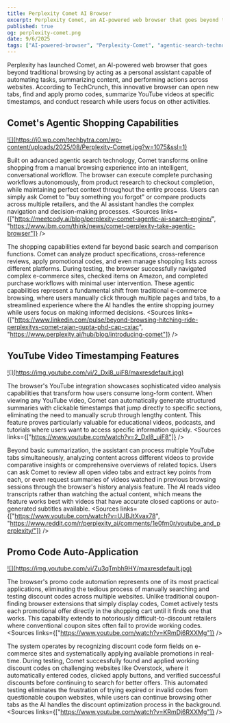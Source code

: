 ```yaml
---
title: Perplexity Comet AI Browser
excerpt: Perplexity Comet, an AI-powered web browser that goes beyond traditional browsing.
published: true
og: perplexity-comet.png
date: 9/6/2025
tags: ["AI-powered-browser", "Perplexity-Comet", "agentic-search-technology", "shopping-assistant", "YouTube-video-analysis", "promo-code-auto-application"]
---
```



Perplexity has launched Comet, an AI-powered web browser that goes beyond traditional browsing by acting as a personal assistant capable of automating tasks, summarizing content, and performing actions across websites. According to TechCrunch, this innovative browser can open new tabs, find and apply promo codes, summarize YouTube videos at specific timestamps, and conduct research while users focus on other activities.

## Comet's Agentic Shopping Capabilities

<a href='https://techbytra.com/perplexity-comet/' target='_blank'>
![](https://i0.wp.com/techbytra.com/wp-content/uploads/2025/08/Perplexity-Comet.jpg?w=1075&ssl=1)
</a>

Built on advanced agentic search technology, Comet transforms online shopping from a manual browsing experience into an intelligent, conversational workflow. The browser can execute complete purchasing workflows autonomously, from product research to checkout completion, while maintaining perfect context throughout the entire process. Users can simply ask Comet to "buy something you forgot" or compare products across multiple retailers, and the AI assistant handles the complex navigation and decision-making processes. <Sources links={["https://meetcody.ai/blog/perplexity-comet-agentic-ai-search-engine/", "https://www.ibm.com/think/news/comet-perplexity-take-agentic-browser"]} />

The shopping capabilities extend far beyond basic search and comparison functions. Comet can analyze product specifications, cross-reference reviews, apply promotional codes, and even manage shopping lists across different platforms. During testing, the browser successfully navigated complex e-commerce sites, checked items on Amazon, and completed purchase workflows with minimal user intervention. These agentic capabilities represent a fundamental shift from traditional e-commerce browsing, where users manually click through multiple pages and tabs, to a streamlined experience where the AI handles the entire shopping journey while users focus on making informed decisions. <Sources links={["https://www.linkedin.com/pulse/beyond-browsing-hitching-ride-perplexitys-comet-rajan-gupta-phd-cap-cxiac", "https://www.perplexity.ai/hub/blog/introducing-comet"]} />

## YouTube Video Timestamping Features

<a href='https://www.youtube.com/watch?v=2_Dxl8_uiF8' target='_blank'>
![](https://img.youtube.com/vi/2_Dxl8_uiF8/maxresdefault.jpg)
</a>

The browser's YouTube integration showcases sophisticated video analysis capabilities that transform how users consume long-form content. When viewing any YouTube video, Comet can automatically generate structured summaries with clickable timestamps that jump directly to specific sections, eliminating the need to manually scrub through lengthy content. This feature proves particularly valuable for educational videos, podcasts, and tutorials where users want to access specific information quickly. <Sources links={["https://www.youtube.com/watch?v=2_Dxl8_uiF8"]} />

Beyond basic summarization, the assistant can process multiple YouTube tabs simultaneously, analyzing content across different videos to provide comparative insights or comprehensive overviews of related topics. Users can ask Comet to review all open video tabs and extract key points from each, or even request summaries of videos watched in previous browsing sessions through the browser's history analysis feature. The AI reads video transcripts rather than watching the actual content, which means the feature works best with videos that have accurate closed captions or auto-generated subtitles available. <Sources links={["https://www.youtube.com/watch?v=UJBJtXvax78", "https://www.reddit.com/r/perplexity_ai/comments/1e0fm0r/youtube_and_perplexity/"]} />

## Promo Code Auto-Application

<a href='https://www.youtube.com/watch?v=Zu3qTmbh9HY' target='_blank'>
![](https://img.youtube.com/vi/Zu3qTmbh9HY/maxresdefault.jpg)
</a>

The browser's promo code automation represents one of its most practical applications, eliminating the tedious process of manually searching and testing discount codes across multiple websites. Unlike traditional coupon-finding browser extensions that simply display codes, Comet actively tests each promotional offer directly in the shopping cart until it finds one that works. This capability extends to notoriously difficult-to-discount retailers where conventional coupon sites often fail to provide working codes. <Sources links={["https://www.youtube.com/watch?v=KRmDj6RXXMg"]} />

The system operates by recognizing discount code form fields on e-commerce sites and systematically applying available promotions in real-time. During testing, Comet successfully found and applied working discount codes on challenging websites like Overstock, where it automatically entered codes, clicked apply buttons, and verified successful discounts before continuing to search for better offers. This automated testing eliminates the frustration of trying expired or invalid codes from questionable coupon websites, while users can continue browsing other tabs as the AI handles the discount optimization process in the background. <Sources links={["https://www.youtube.com/watch?v=KRmDj6RXXMg"]} />